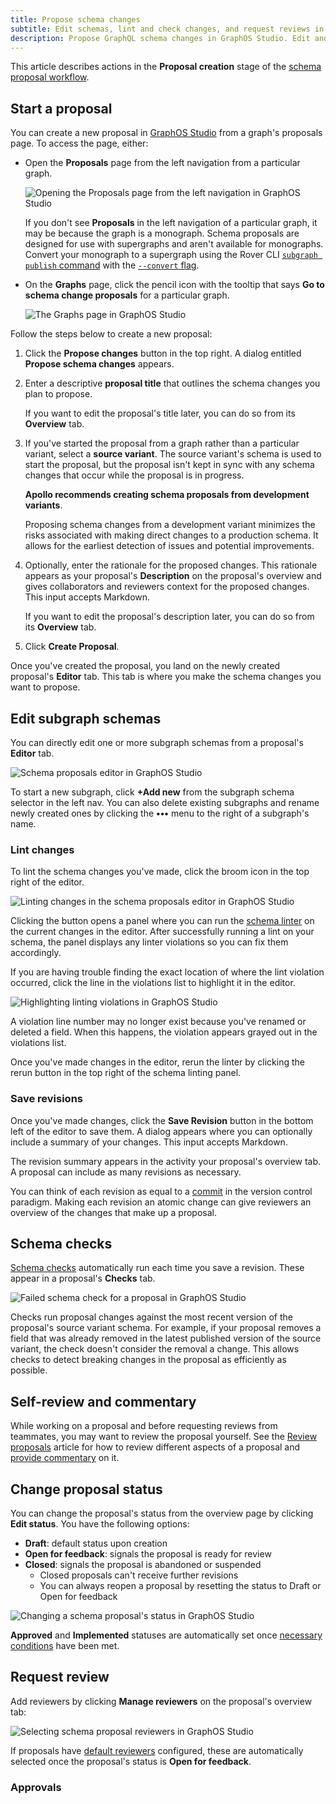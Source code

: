 ```yaml
---
title: Propose schema changes
subtitle: Edit schemas, lint and check changes, and request reviews in GraphOS
description: Propose GraphQL schema changes in GraphOS Studio. Edit and lint schemas, save and check revisions, and request reviews for async collaboration.
---
```


<EnterpriseFeature linkWithAnchor="https://www.apollographql.com/pricing#collaboration"/>

This article describes actions in the **Proposal creation** stage of the [schema proposal workflow](./#proposal-workflow).

<SchemaProposalCreationMermaid />

## Start a proposal

You can create a new proposal in [GraphOS Studio](https://studio.apollographql.com?referrer=docs-content) from a graph's proposals page.
To access the page, either:

  - Open the **Proposals** page from the left navigation from a particular graph.

    <img
      src="../../img/schema-proposals/proposals-left-nav.jpg"
      className="screenshot"
      alt="Opening the Proposals page from the left navigation in GraphOS Studio"
    />

    <Note>

    If you don't see **Proposals** in the left navigation of a particular graph, it may be because the graph is a monograph. Schema proposals are designed for use with supergraphs and aren't available for monographs. Convert your monograph to a supergraph using the Rover CLI [`subgraph publish` command](/rover/commands/subgraphs/#subgraph-publish) with the [`--convert` flag](/rover/commands/subgraphs/#--convert).

    </Note>

  - On the **Graphs** page, click the pencil icon with the tooltip that says **Go to schema change proposals** for a particular graph.

    <img
      src="../../img/schema-proposals/proposals-list-page.jpg"
      className="screenshot"
      alt="The Graphs page in GraphOS Studio"
    />

Follow the steps below to create a new proposal:

1. Click the **Propose changes** button in the top right. A dialog entitled **Propose schema changes** appears.
2. Enter a descriptive **proposal title** that outlines the schema changes you plan to propose.

   <Note>

   If you want to edit the proposal's title later, you can do so from its **Overview** tab.

   </Note>

3. If you've started the proposal from a graph rather than a particular variant, select a **source variant**. The source variant's schema is used to start the proposal, but the proposal isn't kept in sync with any schema changes that occur while the proposal is in progress.

   <Tip>

   **Apollo recommends creating schema proposals from development variants**.

   Proposing schema changes from a development variant minimizes the risks associated with making direct changes to a production schema. It allows for the earliest detection of issues and potential improvements.

   </Tip>

4. Optionally, enter the rationale for the proposed changes. This rationale appears as your proposal's **Description** on the proposal's overview and gives collaborators and reviewers context for the proposed changes. This input accepts Markdown.

    <Note>

    If you want to edit the proposal's description later, you can do so from its **Overview** tab.

    </Note>

5. Click **Create Proposal**.

Once you've created the proposal, you land on the newly created proposal's **Editor** tab. This tab is where you make the schema changes you want to propose.

## Edit subgraph schemas

You can directly edit one or more subgraph schemas from a proposal's **Editor** tab.

<img
  src="../../img/schema-proposals/subgraph-schema-editor.jpg"
  className="screenshot"
  alt="Schema proposals editor in GraphOS Studio"
/>

To start a new subgraph, click **+Add new** from the subgraph schema selector in the left nav.
You can also delete existing subgraphs and rename newly created ones by clicking the **•••** menu to the right of a subgraph's name.

### Lint changes

To lint the schema changes you've made, click the broom icon in the top right of the editor.

<img
  src="../../img/schema-proposals/lint-changes.jpg"
  className="screenshot"
  alt="Linting changes in the schema proposals editor in GraphOS Studio"
/>

Clicking the button opens a panel where you can run the [schema linter](../schema-linter) on the current changes in the editor.
After successfully running a lint on your schema, the panel displays any linter violations so you can fix them accordingly.

If you are having trouble finding the exact location of where the lint violation occurred, click the line in the violations list to highlight it in the editor.

<img
  src="../../img/schema-proposals/linter-violations.jpg"
  className="screenshot"
  alt="Highlighting linting violations in GraphOS Studio"
/>

<Note>

 A violation line number may no longer exist because you've renamed or deleted a field. When this happens, the violation appears grayed out in the violations list.

</Note>

Once you've made changes in the editor, rerun the linter by clicking the rerun button in the top right of the schema linting panel.

### Save revisions

Once you've made changes, click the **Save Revision** button in the bottom left of the editor to save them.
A dialog appears where you can optionally include a summary of your changes. This input accepts Markdown.

The revision summary appears in the activity your proposal's overview tab. A proposal can include as many revisions as necessary.

<Tip>

You can think of each revision as equal to a [commit](<https://en.wikipedia.org/wiki/Commit_(version_control)>) in the version control paradigm. Making each revision an atomic change can give reviewers an overview of the changes that make up a proposal.

</Tip>

## Schema checks

[Schema checks](../schema-checks) automatically run each time you save a revision. These appear in a proposal's **Checks** tab.

<img
  src="../../img/schema-proposals/schema-checks.jpg"
  className="screenshot"
  alt="Failed schema check for a proposal in GraphOS Studio"
/>

Checks run proposal changes against the most recent version of the proposal's source variant schema.
For example, if your proposal removes a field that was already removed in the latest published version of the source variant, the check doesn't consider the removal a change.
This allows checks to detect breaking changes in the proposal as efficiently as possible.

## Self-review and commentary

While working on a proposal and before requesting reviews from teammates, you may want to review the proposal yourself. See the [Review proposals](./review) article for how to review different aspects of a proposal and [provide commentary](./review/#add-comments) on it.

## Change proposal status

You can change the proposal's status from the overview page by clicking **Edit status**. You have the following options:

- **Draft**: default status upon creation
- **Open for feedback**: signals the proposal is ready for review
- **Closed**: signals the proposal is abandoned or suspended
  - Closed proposals can't receive further revisions
  - You can always reopen a proposal by resetting the status to Draft or Open for feedback

<img
  src="../../img/schema-proposals/edit-status.jpg"
  className="screenshot"
  alt="Changing a schema proposal's status in GraphOS Studio"
/>

**Approved** and **Implemented** statuses are automatically set once [necessary conditions](./#proposal-statuses) have been met.

## Request review

Add reviewers by clicking **Manage reviewers** on the proposal's overview tab:

<img
  src="../../img/schema-proposals/manage-reviewers.jpg"
  className="screenshot"
  alt="Selecting schema proposal reviewers in GraphOS Studio"
/>

If proposals have [default reviewers](./configuration#default-reviewers) configured, these are automatically selected once the proposal's status is **Open for feedback**.

### Approvals

<ApprovedSchemaProposals />




